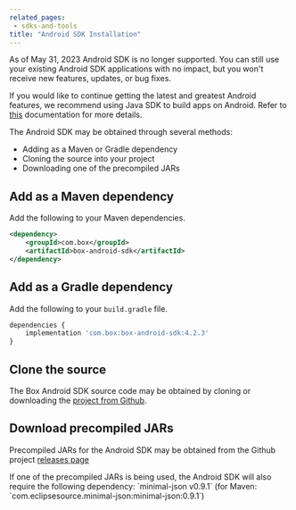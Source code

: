 ```yaml
---
related_pages:
 - sdks-and-tools
title: "Android SDK Installation"
---
```

<Message type='warning'>
As of May 31, 2023 Android SDK is
no longer supported. You can still
use your existing Android SDK applications
with no impact, but you won't receive new features,
updates, or bug fixes.

If you would like to continue
getting the latest and greatest Android
features, we recommend using Java SDK to build apps
on Android. Refer to [this][android-docs] documentation for more details.
</Message>

The Android SDK may be obtained through several methods:

* Adding as a Maven or Gradle dependency
* Cloning the source into your project
* Downloading one of the precompiled JARs

## Add as a Maven dependency

Add the following to your Maven dependencies.

```xml
<dependency>
    <groupId>com.box</groupId>
    <artifactId>box-android-sdk</artifactId>
</dependency>
```

## Add as a Gradle dependency

Add the following to your `build.gradle` file.

```js
dependencies {
    implementation 'com.box:box-android-sdk:4.2.3'
}
```

## Clone the source

The Box Android SDK source code may be obtained by cloning or downloading the
[project from Github][android-sdk-github].

## Download precompiled JARs

Precompiled JARs for the Android SDK may be obtained from the Github project
[releases page][android-sdk-github-releases]

<Message warning>
  If one of the precompiled JARs is being used, the Android SDK will also
  require the following dependency: `minimal-json v0.9.1` (for Maven:
  `com.eclipsesource.minimal-json:minimal-json:0.9.1`)
</Message>

[android-sdk-github]: https://github.com/box/box-android-sdk/tree/master/box-content-sdk
[android-sdk-github-releases]: https://github.com/box/box-android-sdk/releases
[android-docs]: https://github.com/box/box-java-sdk/blob/main/doc/android.md
